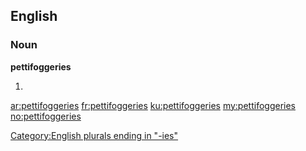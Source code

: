 ==English==

===Noun===
'''pettifoggeries'''

# {{plural of|pettifoggery}}

[[Category:English plurals ending in "-ies"]]

[[ar:pettifoggeries]]
[[fr:pettifoggeries]]
[[ku:pettifoggeries]]
[[my:pettifoggeries]]
[[no:pettifoggeries]]